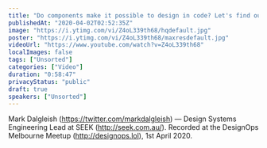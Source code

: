 ```yaml
---
title: "Do components make it possible to design in code? Let's find out! | DesignOps Melbourne"
publishedAt: "2020-04-02T02:52:35Z"
image: "https://i.ytimg.com/vi/Z4oL339th68/hqdefault.jpg"
poster: "https://i.ytimg.com/vi/Z4oL339th68/maxresdefault.jpg"
videoUrl: "https://www.youtube.com/watch?v=Z4oL339th68"
localImages: false
tags: ["Unsorted"]
categories: ["Video"]
duration: "0:58:47"
privacyStatus: "public"
draft: true
speakers: ["Unsorted"]
---
```

Mark Dalgleish (https://twitter.com/markdalgleish) — Design Systems Engineering Lead at SEEK (http://seek.com.au/). Recorded at the DesignOps Melbourne Meetup (http://designops.lol), 1st April 2020.
